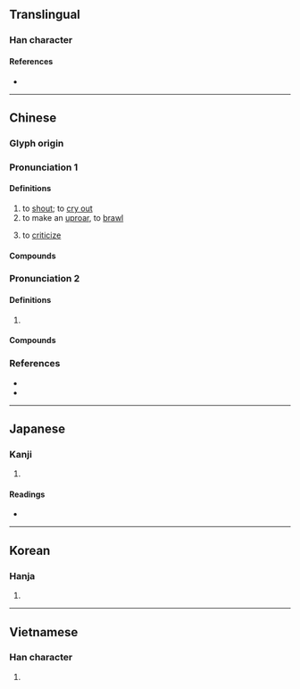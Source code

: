 {{character info/new}}
==Translingual==

===Han character===
{{Han char|rn=30|rad=口|as=17|sn=20|four=60032|canj=RYRV|ids=⿰口襄}}

====References====
* {{Han ref|kx=0214.151|dkj=04600|dj=0437.060|hdz=10704.110|uh=56B7|ud=22199|bh=C457|bd=50263}}

----

==Chinese==
{{zh-forms|alt=𠮵-second round simplified}}

===Glyph origin===
{{Han etym}}
{{Han compound|口|襄|c1=s|c2=p|t1=mouth|ls=psc}}

===Pronunciation 1===
{{zh-pron
|m=rǎng
|c=joeng6,joeng5
|h=pfs=
|md=
|mn=qz,xm:lióng/kh,zz:jiáng/twvk:jióng
|w=
|mc=
|oc=y
|cat=v
}}

====Definitions====
{{zh-hanzi}}

# to [[shout]]; to [[cry out]]
# to make an [[uproar]], to [[brawl]]
# {{lb|zh|dialectal}} to [[criticize]]

====Compounds====
{{zh-der|嚷叫|叫嚷|嚷鬧|嚷罵|大嚷大叫|咕嚷|嘈嚷|嚷刮|喧嚷|低嚷|吵嚷}}

===Pronunciation 2===
{{zh-pron
|m=rāng,rǎng,1nb=Mainland,1nc=Taiwan,2nb=Taiwan
|cat=
}}

====Definitions====
{{zh-hanzi}}

# {{zh-synonym of|嚷|tr=rǎng}} {{zh-only|嚷嚷}}

====Compounds====
{{zh-der|嚷嚷|大聲嚷嚷|紛紛嚷嚷|賣嚷嚷兒|鬧嚷嚷}}

===References===
* {{R:twedu|A00712}}
* {{R:yue:Hanzi}}

{{zh-cat|Elementary}}

----

==Japanese==

===Kanji===
{{ja-kanji|grade=|rs=口17}}

# {{defn|lang=ja|sort=口17}}

====Readings====
* {{ja-readings|goon=[[にょう]] (nyō)|kanon=[[じょう]] (jō), from [[じゃう]] (jau)|kun=[[わめく]] (wameku), [[どなる]] (donaru)}}

----

==Korean==

===Hanja===
{{ko-hanja|hangeul=[[양]]|rv=yang|mr=yang}}

# {{defn|lang=ko|sort=口17}}

----

==Vietnamese==

===Han character===
{{vi-hantu|[[nhượng]], [[nhằng]], [[nhương]], [[nhướng]], [[nhưỡng]]|rs=口17}}

# {{defn|lang=vi}}